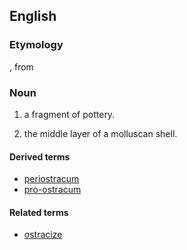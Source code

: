 ==English==

===Etymology===

{{etyl|NL.|en}} {{term|ostracum|lang=la}}, from {{etyl|grc|en}} {{term|ὄστρακον||lang=grc|tr=ostrakon|pottery fragment", "shell}}

===Noun===
{{en-noun|ostraca}}

# {{archaeology}} a fragment of pottery.
# {{context|malacology}} the middle layer of a molluscan shell.

====Derived terms====
*[[periostracum]]
*[[pro-ostracum]]

====Related terms====
*[[ostracize]]